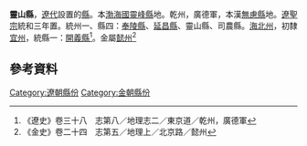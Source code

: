 {{主條目消歧義|''靈山縣''可以指[[廣東|廣東]][[廉州府|廉州府]]（今屬廣西）的一個縣，請參見：'''[[靈山縣|靈山縣]]'''。}}
'''靈山縣'''，[[遼代|遼代]]設置的[[縣|縣]]。本[[渤海國|渤海國]][[靈峰縣|靈峰縣]]地。乾州，廣德軍，本漢[[無慮縣|無慮縣]]地。[[遼聖宗|遼聖宗]]統和三年置。統州一、縣四：[[奉陵縣|奉陵縣]]、[[延昌縣|延昌縣]]、靈山縣、司農縣。[[海北州|海北州]]，初隸[[宜州|宜州]]，統縣一：[[開義縣|開義縣]]<ref>《遼史》卷三十八　志第八／地理志二／東京道／乾州，廣德軍</ref>。金屬[[懿州|懿州]]<ref>《金史》卷二十四　志第五／地理上／北京路／懿州</ref>

== 參考資料 ==
{{reflist}}
{{遼朝行政區劃小作品}}
{{金朝行政區劃小作品}}
[[Category:遼朝縣份|Category:遼朝縣份]]
[[Category:金朝縣份|Category:金朝縣份]]